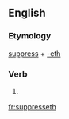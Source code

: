 ==English==

===Etymology===
[[suppress]] + [[-eth]]

===Verb===
{{infl|en|verb form}}

# {{archaic third-person singular of|suppress}}

[[fr:suppresseth]]